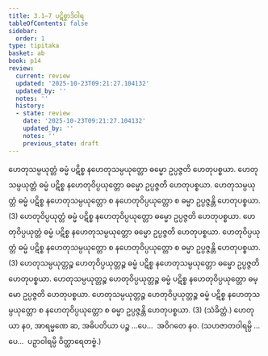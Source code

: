 ```yaml
---
title: 3.1–7 ပဋိစ္စာဒိဝါရ
tableOfContents: false
sidebar:
  order: 1
type: tipitaka
basket: ab
book: p14
review:
  current: review
  updated: '2025-10-23T09:21:27.104132'
  updated_by: ''
  notes: ''
  history:
  - state: review
    date: '2025-10-23T09:21:27.104132'
    updated_by: ''
    notes: ''
    previous_state: draft
---
```



<ReviewStatus review={frontmatter.review} showDetails={true} />

<HypothesisAnnotation frontmatter={frontmatter} />

<DynamicBreadcrumb />

<Division number="5" book="p14" e="ch" v="40" p="199">

<Paragraph number="15" book="p14">
ဟေတုသမ္ပယုတ္တံ ဓမ္မံ ပဋိစ္စ နဟေတုသမ္ပယုတ္တော ဓမ္မော ဥပ္ပဇ္ဇတိ ဟေတုပစ္စယာ. ဟေတုသမ္ပယုတ္တံ ဓမ္မံ ပဋိစ္စ နဟေတုဝိပ္ပယုတ္တော ဓမ္မော ဥပ္ပဇ္ဇတိ ဟေတုပစ္စယာ. ဟေတုသမ္ပယုတ္တံ ဓမ္မံ ပဋိစ္စ နဟေတုသမ္ပယုတ္တော စ နဟေတုဝိပ္ပယုတ္တော စ ဓမ္မာ ဥပ္ပဇ္ဇန္တိ ဟေတုပစ္စယာ. (3)
</Paragraph>

<Paragraph number="16" book="p14">
ဟေတုဝိပ္ပယုတ္တံ ဓမ္မံ ပဋိစ္စ နဟေတုဝိပ္ပယုတ္တော ဓမ္မော ဥပ္ပဇ္ဇတိ ဟေတုပစ္စယာ. ဟေတုဝိပ္ပယုတ္တံ ဓမ္မံ ပဋိစ္စ နဟေတုသမ္ပယုတ္တော ဓမ္မော ဥပ္ပဇ္ဇတိ ဟေတုပစ္စယာ. ဟေတုဝိပ္ပယုတ္တံ ဓမ္မံ ပဋိစ္စ နဟေတုသမ္ပယုတ္တော စ နဟေတုဝိပ္ပယုတ္တော စ ဓမ္မာ ဥပ္ပဇ္ဇန္တိ ဟေတုပစ္စယာ. (3)
</Paragraph>

<Paragraph number="17" book="p14">
ဟေတုသမ္ပယုတ္တဉ္စ ဟေတုဝိပ္ပယုတ္တဉ္စ ဓမ္မံ ပဋိစ္စ နဟေတုသမ္ပယုတ္တော ဓမ္မော ဥပ္ပဇ္ဇတိ ဟေတုပစ္စယာ. ဟေတုသမ္ပယုတ္တဉ္စ ဟေတုဝိပ္ပယုတ္တဉ္စ ဓမ္မံ ပဋိစ္စ နဟေတုဝိပ္ပယုတ္တော ဓမ္မော ဥပ္ပဇ္ဇတိ ဟေတုပစ္စယာ. ဟေတုသမ္ပယုတ္တဉ္စ ဟေတုဝိပ္ပယုတ္တဉ္စ ဓမ္မံ ပဋိစ္စ နဟေတုသမ္ပယုတ္တော စ နဟေတုဝိပ္ပယုတ္တော စ ဓမ္မာ ဥပ္ပဇ္ဇန္တိ ဟေတုပစ္စယာ. (3) (သံခိတ္တံ.)
</Paragraph>

<Paragraph number="18" book="p14">
ဟေတုယာ နဝ, အာရမ္မဏေ ဆ, အဓိပတိယာ ပဉ္စ …ပေ…  အဝိဂတေ နဝ. (သဟဇာတဝါရမ္ပိ …ပေ…  ပဉှာဝါရမ္ပိ ဝိတ္ထာရေတဗ္ဗံ.)
</Paragraph>
</Division>